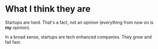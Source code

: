 # What I think they are

Startups are hard. That's a fact, not an opinion (everything from now on is **my** opinion).

In a broad sense, startups are tech enhanced companies. They grow and fail fast.
